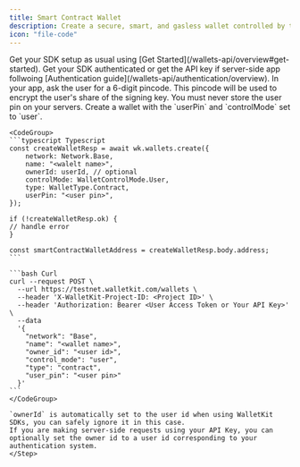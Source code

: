 ```yaml
---
title: Smart Contract Wallet
description: Create a secure, smart, and gasless wallet controlled by the user.
icon: "file-code"
---
```


<Steps>
    <Step title="Add WalletKit to your app">
    Get your SDK setup as usual using [Get Started](/wallets-api/overview#get-started).
    </Step>
    <Step title="Authenticate to WalletKit">
    Get your SDK authenticated or get the API key if server-side app follwoing [Authentication guide](/wallets-api/authentication/overview). 
    </Step>
    <Step title="Obtain user pincode">
    In your app, ask the user for a 6-digit pincode. This pincode will be used to encrypt the user's share of the signing key.
    <Warning>
    You must never store the user pin on your servers.
    </Warning>
    </Step>
    <Step title="Create gasless smart contract wallet">
    Create a wallet with the `userPin` and `controlMode` set to `user`.

    <CodeGroup>
    ```typescript Typescript
    const createWalletResp = await wk.wallets.create({
        network: Network.Base,
        name: "<walelt name>",
        ownerId: userId, // optional
        controlMode: WalletControlMode.User,
        type: WalletType.Contract,
        userPin: "<user pin>",
    });

    if (!createWalletResp.ok) {
    // handle error
    }

    const smartContractWalletAddress = createWalletResp.body.address;
    ```

    ```bash Curl
    curl --request POST \
      --url https://testnet.walletkit.com/wallets \
      --header 'X-WalletKit-Project-ID: <Project ID>' \
      --header 'Authorization: Bearer <User Access Token or Your API Key>' \
      --data 
      '{
        "network": "Base",
        "name": "<wallet name>",
        "owner_id": "<user id>",
        "control_mode": "user",
        "type": "contract",
        "user_pin": "<user pin>"
      }'
    ```
    </CodeGroup>

    `ownerId` is automatically set to the user id when using WalletKit SDKs, you can safely ignore it in this case.
    If you are making server-side requests using your API Key, you can optionally set the owner id to a user id corresponding to your authentication system.
    </Step>
</Steps>
